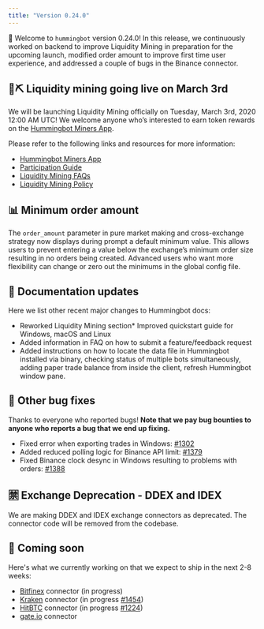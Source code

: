 ```yaml
---
title: "Version 0.24.0"
---
```


🚀 Welcome to `hummingbot` version 0.24.0! In this release, we continuously worked on backend to improve Liquidity Mining in preparation for the upcoming launch, modified order amount to improve first time user experience, and addressed a couple of bugs in the Binance connector.

## 🌊⛏ Liquidity mining going live on March 3rd

We will be launching Liquidity Mining officially on Tuesday, March 3rd, 2020 12:00 AM UTC! We welcome anyone who’s interested to earn token rewards on the [Hummingbot Miners App](https://miners.hummingbot.io).

Please refer to the following links and resources for more information:

- [Hummingbot Miners App](https://miners.hummingbot.io)
- [Participation Guide](https://docs.hummingbot.io/miner/liquidity-mining/overview/)
- [Liquidity Mining FAQs](https://docs.hummingbot.io/miner/faq/liquidity-mining/)
- [Liquidity Mining Policy](https://hummingbot.io/liquidity-mining-policy/)

## 📊 Minimum order amount

The `order_amount` parameter in pure market making and cross-exchange strategy now displays during prompt a default minimum value. This allows users to prevent entering a value below the exchange’s minimum order size resulting in no orders being created. Advanced users who want more flexibility can change or zero out the minimums in the global config file.

## 📓 Documentation updates

Here we list other recent major changes to Hummingbot docs:

- Reworked Liquidity Mining section\* Improved quickstart guide for Windows, macOS and Linux
- Added information in FAQ on how to submit a feature/feedback request
- Added instructions on how to locate the data file in Hummingbot installed via binary, checking status of multiple bots simultaneously, adding paper trade balance from inside the client, refresh Hummingbot window pane.

## 🐞 Other bug fixes

Thanks to everyone who reported bugs! **Note that we pay bug bounties to anyone who reports a bug that we end up fixing.**

- Fixed error when exporting trades in Windows: [#1302](https://github.com/CoinAlpha/hummingbot/issues/1302)
- Added reduced polling logic for Binance API limit: [#1379](https://github.com/CoinAlpha/hummingbot/issues/1379)
- Fixed Binance clock desync in Windows resulting to problems with orders: [#1388](https://github.com/CoinAlpha/hummingbot/issues/1388)

## 🈲 Exchange Deprecation - DDEX and IDEX

We are making DDEX and IDEX exchange connectors as deprecated. The connector code will be removed from the codebase.

## 🚀 Coming soon

Here's what we currently working on that we expect to ship in the next 2-8 weeks:

- [Bitfinex](https://www.bitfinex.com/) connector (in progress)
- [Kraken](https://www.kraken.com/) connector (in progress [#1454](https://github.com/CoinAlpha/hummingbot/pull/1454))
- [HitBTC](https://hitbtc.com/) connector (in progress [#1224](https://github.com/CoinAlpha/hummingbot/pull/1224))
- [gate.io](https://gate.io) connector
